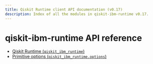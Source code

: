 ```yaml
---
title: Qiskit Runtime client API documentation (v0.17)
description: Index of all the modules in qiskit-ibm-runtime v0.17.
---
```


# qiskit-ibm-runtime API reference

*   [Qiskit Runtime (`qiskit_ibm_runtime`)](runtime-service)
*   [Primitive options (`qiskit_ibm_runtime.options`)](options)

